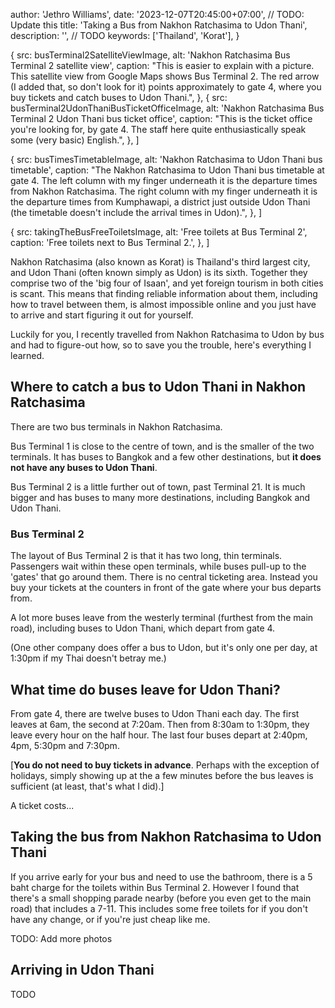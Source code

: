 



  author: 'Jethro Williams',
  date: '2023-12-07T20:45:00+07:00', // TODO: Update this
  title: 'Taking a Bus from Nakhon Ratchasima to Udon Thani',
  description: '', // TODO
  keywords: ['Thailand', 'Korat'],
}

  {
    src: busTerminal2SatelliteViewImage,
    alt: 'Nakhon Ratchasima Bus Terminal 2 satellite view',
    caption: "This is easier to explain with a picture. This satellite view from Google Maps shows Bus Terminal 2. The red arrow (I added that, so don't look for it) points approximately to gate 4, where you buy tickets and catch buses to Udon Thani.",
  },
  {
    src: busTerminal2UdonThaniBusTicketOfficeImage,
    alt: 'Nakhon Ratchasima Bus Terminal 2 Udon Thani bus ticket office',
    caption: "This is the ticket office you're looking for, by gate 4. The staff here quite enthusiastically speak some (very basic) English.",
  },
]

  {
    src: busTimesTimetableImage,
    alt: 'Nakhon Ratchasima to Udon Thani bus timetable',
    caption: "The Nakhon Ratchasima to Udon Thani bus timetable at gate 4. The left column with my finger underneath it is the departure times from Nakhon Ratchasima. The right column with my finger underneath it is the departure times from Kumphawapi, a district just outside Udon Thani (the timetable doesn't include the arrival times in Udon).",
  },
]

  {
    src: takingTheBusFreeToiletsImage,
    alt: 'Free toilets at Bus Terminal 2',
    caption: 'Free toilets next to Bus Terminal 2.',
  },
]


Nakhon Ratchasima (also known as Korat) is Thailand's third largest city, and Udon Thani (often known simply as Udon) is its sixth. Together they comprise two of the 'big four of Isaan', and yet foreign tourism in both cities is scant. This means that finding reliable information about them, including how to travel between them, is almost impossible online and you just have to arrive and start figuring it out for yourself.

Luckily for you, I recently travelled from Nakhon Ratchasima to Udon by bus and had to figure-out how, so to save you the trouble, here's everything I learned.

## Where to catch a bus to Udon Thani in Nakhon Ratchasima

There are two bus terminals in Nakhon Ratchasima.

<ExternalLink url='https://maps.app.goo.gl/GdaR98K7MdH7pnpk7'>Bus Terminal 1</ExternalLink> is close to the centre of town, and is the smaller of the two terminals. It has buses to Bangkok and a few other destinations, but **it does not have any buses to Udon Thani**.

<ExternalLink url='https://maps.app.goo.gl/XzDnmf79xNmzYea96'>Bus Terminal 2</ExternalLink> is a little further out of town, past Terminal 21. It is much bigger and has buses to many more destinations, including Bangkok and Udon Thani.

### Bus Terminal 2

The layout of Bus Terminal 2 is that it has two long, thin terminals. Passengers wait within these open terminals, while buses pull-up to the 'gates' that go around them. There is no central ticketing area. Instead you buy your tickets at the counters in front of the gate where your bus departs from.

A lot more buses leave from the westerly terminal (furthest from the main road), including buses to Udon Thani, which depart from gate 4.

(One other company does offer a bus to Udon, but it's only one per day, at 1:30pm if my Thai doesn't betray me.)

<ImageGallery images={busTerminal2Images} />

## What time do buses leave for Udon Thani?

From gate 4, there are twelve buses to Udon Thani each day. The first leaves at 6am, the second at 7:20am. Then from 8:30am to 1:30pm, they leave every hour on the half hour. The last four buses depart at 2:40pm, 4pm, 5:30pm and 7:30pm.

[**You do not need to buy tickets in advance**. Perhaps with the exception of holidays, simply showing up at the a few minutes before the bus leaves is sufficient (at least, that's what I did).]

A ticket costs...

<ImageGallery images={busTimesImages} />

## Taking the bus from Nakhon Ratchasima to Udon Thani

If you arrive early for your bus and need to use the bathroom, there is a 5 baht charge for the toilets within Bus Terminal 2. However I found that there's a small shopping parade nearby (before you even get to the main road) that includes a 7-11. This includes some free toilets for if you don't have any change, or if you're just cheap like me.

TODO: Add more photos

<ImageGallery images={takingTheBusImages} />

## Arriving in Udon Thani

TODO
